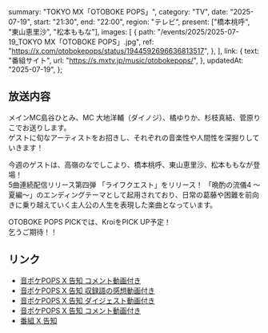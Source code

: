   summary: "TOKYO MX「OTOBOKE POPS」",
  category: "TV",
  date: "2025-07-19",
  start: "21:30",
  end: "22:00",
  region: "テレビ",
  present: ["橋本桃呼", "東山恵里沙", "松本ももな"],
  images: [
    {
      path: "/events/2025/2025-07-19_TOKYO MX「OTOBOKE POPS」.jpg",
      ref: "https://x.com/otobokepops/status/1944592696636813517",
    },
  ],
  link: {
    text: "番組サイト",
    url: "https://s.mxtv.jp/music/otobokepops/",
  },
  updatedAt: "2025-07-19",
};

## 放送内容

メインMC島谷ひとみ、MC 大地洋輔（ダイノジ）、橘ゆりか、杉枝真結、菅原りこでお送りします。<br/>
ゲストに旬なアーティストをお招きし、それぞれの音楽性や人間性を深掘りしていきます！

今週のゲストは、高嶺のなでしこより、橋本桃呼、東山恵里沙、松本ももなが登場！<br/>
5曲連続配信リリース第四弾 「ライフクエスト」をリリース！
「晩酌の流儀4 ～夏編～」のエンディングテーマとして起用されており、日常の葛藤や困難を前向きに乗り越えていく主人公の人生を表現した楽曲となっています。

OTOBOKE POPS PICKでは、KroiをPICK UP予定！<br/>
乞うご期待！！

## リンク

- [音ポケPOPS X 告知 コメント動画付き]()
- [音ポケPOPS X 告知 収録語の感想動画付き](https://x.com/otobokepops/status/1946404629912097209)
- [音ポケPOPS X 告知 ダイジェスト動画付き](https://x.com/otobokepops/status/1946042241585492260)
- [音ポケPOPS X 告知 コメント動画付き](https://x.com/otobokepops/status/1945317470879014945)
- [番組 X 告知](https://x.com/otobokepops/status/1944592696636813517)
